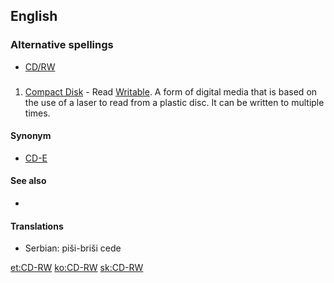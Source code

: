 ==English==

===Alternative spellings===
*[[CD/RW]]

==={{initialism}}===
{{en-noun|sg=[[CD]]-[[RW]]}}

# [[compact disk|Compact Disk]] - Read [[writable|Writable]].  A form of digital media that is based on the use of a laser to read from a plastic disc.  It can be written to multiple times.

====Synonym====
*{{sense|Compact Disk - Read Writable}} [[CD-E]] {{i|dated}}

====See also====
*{{pedialite}}

====Translations====
{{trans-top|Compact Disk - Read Writable}}
{{trans-mid}}
*Serbian: piši-briši cede
{{trans-bottom}}

[[et:CD-RW]]
[[ko:CD-RW]]
[[sk:CD-RW]]